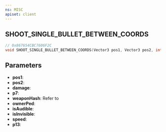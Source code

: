 ```yaml
---
ns: MISC
apiset: client
---
```

## SHOOT_SINGLE_BULLET_BETWEEN_COORDS

```c
// 0x867654CBC7606F2C
void SHOOT_SINGLE_BULLET_BETWEEN_COORDS(Vector3 pos1, Vector3 pos2, int damage, BOOL p7, Hash weaponHash, Ped ownerPed, BOOL isAudible, BOOL isInvisible, float speed, BOOL p13);
```


## Parameters
* **pos1**:
* **pos2**:
* **damage**:
* **p7**:
* **weaponHash**: Refer to <EmbeddedEnum name="eWeaponHash" />
* **ownerPed**:
* **isAudible**:
* **isInvisible**:
* **speed**:
* **p13**:
